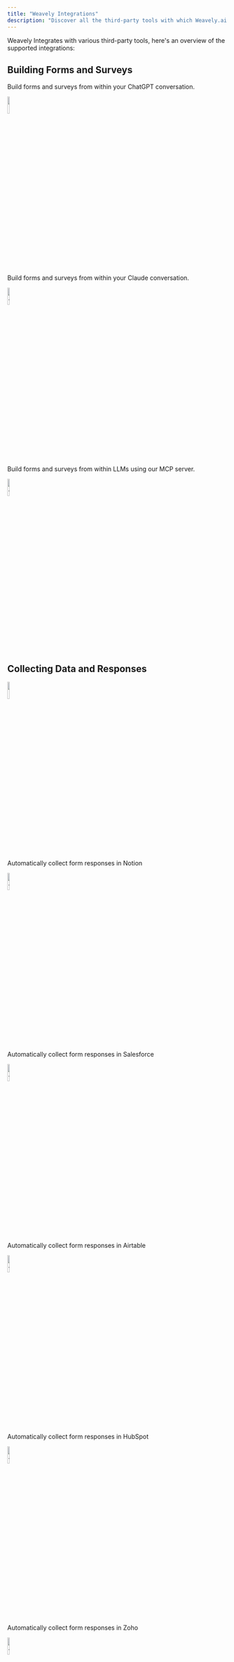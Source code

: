 ```yaml
---
title: "Weavely Integrations"
description: "Discover all the third-party tools with which Weavely.ai integrates."
---
```


Weavely Integrates with various third-party tools, here's an overview of the supported integrations:

## Building Forms and Surveys

<Card title="OpenAI" horizontal="false" href="/integrations/custom-gpt" cta="Learn More">
  Build forms and surveys from within your ChatGPT conversation.

  <img
    width="10%"
    src="/images/ChatGPT_logo.svg.png"
  />
</Card>

<Card title="Claude" horizontal="false" href="/integrations/claude" cta="Learn More">
  Build forms and surveys from within your Claude conversation.

  <img
    width="10%"
    src="/claude-logo-png_seeklogo-554534.png"
    alt={true}
    title={true}
  />
</Card>

<Card title="MCP" horizontal="false" href="/integrations/mcp" cta="Learn More">
  Build forms and surveys from within LLMs using our MCP server.

  <img
    width="10%"
    src="/Untitledimage(4).png"
    alt={true}
    title={true}
  />
</Card>

## Collecting Data and Responses


  <img
    width="10%"
    src="/5968557.png"
    alt=""
    title=""
  />
</Card>

<Card title="Notion" horizontal="false" href="/integrations/notion" cta="Learn More">
  Automatically collect form responses in Notion

  <img
    width="10%"
    src="/notion-icon-492x512-9g5gr3fj.png"
    alt={true}
    title={true}
  />
</Card>

<Card title="Salesforce" horizontal="false" href="/integrations/salesforce" cta="Learn More">
  Automatically collect form responses in Salesforce

  <img
    width="10%"
    src="/Salesforce.com_logo.svg.webp"
    alt={true}
    title={true}
  />
</Card>

<Card title="Airtable" horizontal="false" href="/integrations/airtable" cta="Learn More">
  Automatically collect form responses in Airtable

  <img
    width="10%"
    src="/airtable-icon-512x428-olxouyvv.png"
    alt={true}
    title={true}
  />
</Card>

<Card title="HubSpot" horizontal="false" href="/integrations/hubspot" cta="Learn More">
  Automatically collect form responses in HubSpot

  <img
    width="10%"
    src="/hubspot-icon-2048x594-q9grw1ai.png"
    alt={true}
    title={true}
  />
</Card>

<Card title="Zoho" horizontal="false" href="/integrations/zoho" cta="Learn More">
  Automatically collect form responses in Zoho

  <img
    width="10%"
    src="/zohocrm.jpeg"
    alt={true}
    title={true}
  />
</Card>

## Automation Tools

<Card title="Zapier" horizontal="false" href="/integrations/zapier" cta="Learn More">
  Add Weavely forms in your Zapier workflows

  <img
    width="10%"
    src="/zapier-2.svg"
    alt={true}
    title={true}
  />
</Card>

<Card title="Make" horizontal="false" href="/integrations/make" cta="Learn More">
  Add Weavely forms in your Make scenarios

  <img
    width="10%"
    src="/Make-Logo-RGB@2x-1.webp"
    alt={true}
    title={true}
  />
</Card>